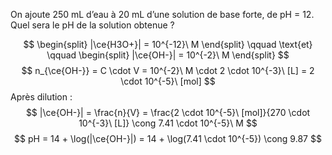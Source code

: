 ::: {.Exercise data-latex=""}

On ajoute 250 mL d'eau à 20 mL d'une solution de base forte, de pH = 12. Quel sera le pH de la solution obtenue ?
\vspace{\stretch{1}}

:::

::: {.Answer data-latex=""}

$$
\begin{split}
|\ce{H3O+}| = 10^{-12}\ M
\end{split}
\qquad \text{et} \qquad
\begin{split}
|\ce{OH-}| = 10^{-2}\ M
\end{split}
$$
$$
n_{\ce{OH-}} = C \cdot V = 10^{-2}\ M \cdot 2 \cdot 10^{-3}\ [L] = 2 \cdot 10^{-5}\ [mol]
$$
Après dilution :
$$
|\ce{OH-}| = \frac{n}{V} = \frac{2 \cdot 10^{-5}\ [mol]}{270 \cdot 10^{-3}\ [L]} \cong 7.41 \cdot 10^{-5}\ M
$$
$$
pH = 14 + \log(|\ce{OH-}|) = 14 + \log(7.41 \cdot 10^{-5}) \cong 9.87
$$

:::
